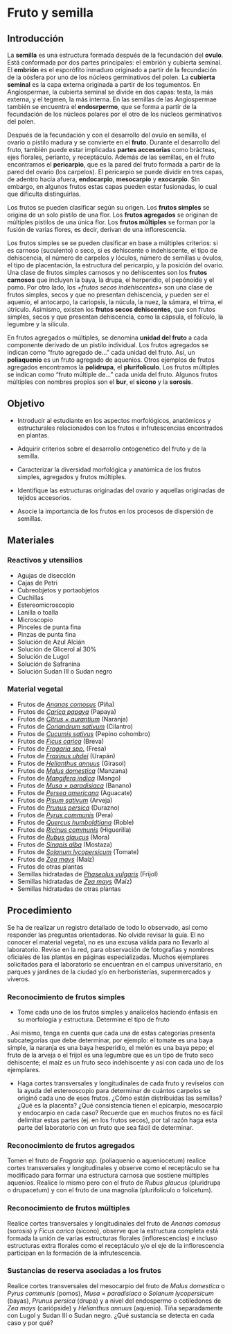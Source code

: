 # Fruto y semilla

## Introducción

La **semilla** es una estructura formada después de la fecundación del **ovulo**. Está conformada por dos partes principales: el embrión y cubierta seminal. El **embrión** es el esporófito inmaduro originado a partir de la fecundación de la oósfera por uno de los núcleos germinativos del polen. La **cubierta seminal** es la capa externa originada a partir de los tegumentos. En Angiospermae, la cubierta seminal se divide en dos capas: testa, la más externa, y el tegmen, la más interna. En las semillas de las Angiospermae también se encuentra el **endosrpermo**, que se forma a partir de la fecundación de los núcleos polares por el otro de los núcleos germinativos del polen. 

Después de la fecundación y con el desarrollo del ovulo en semilla, el ovario o pistilo madura y se convierte en el **fruto**. Durante el desarrollo del fruto, también puede estar implicadas **partes accesorias** como brácteas, ejes florales, perianto, y receptáculo. Además de las semillas, en el fruto encontramos el **pericarpio**, que es la pared del fruto formada a partir de la pared del ovario (los carpelos). El pericarpio se puede dividir en tres capas, de adentro hacia afuera,  **endocarpio**, **mesocarpio** y **exocarpio**. Sin embargo, en algunos frutos estas capas pueden estar fusionadas, lo cual que dificulta distinguirlas.

Los frutos se pueden clasificar según su origen. Los **frutos simples** se origina de un solo pistilo de una flor. Los **frutos agregados** se originan de múltiples pistilos de una única flor. Los **frutos múltiples** se forman por la fusión de varias flores, es decir, derivan de una inflorescencia.

Los frutos simples se se pueden clasificar en base a múltiples criterios: si es carnoso (suculento) o seco, si es dehiscente o indehiscente, el tipo de dehiscencia, el número de carpelos y lóculos, número de semillas u óvulos, el tipo de placentación, la estructura del pericarpio, y la posición del ovario. Una clase de frutos simples carnosos y no dehiscentes son los **frutos carnosos** que incluyen la baya, la drupa, el herperidio, el pepónoide y el pomo. Por otro lado, los *+frutos secos indehiscentes+* son una clase de frutos simples, secos y que no presentan dehiscencia, y pueden ser el aquenio, el antocarpo, la cariopsis, la núcula, la nuez, la sámara, el trima, el útriculo. Asimismo, existen los **frutos secos dehiscentes**, que son frutos simples, secos y que presentan dehiscencia, como la cápsula, el folículo, la legumbre y la silícula. 

En frutos agregados o múltiples, se denomina **unidad del fruto** a cada componente derivado de un pistilo individual. Los frutos agregados se indican como "fruto agregado de…" cada unidad del fruto. Así, un **poliaquenio** es un fruto agregado de aquenios. Otros ejemplos de frutos agregados encontramos la **polidrupa**, el **plurifolículo**. Los frutos múltiples se indican como "fruto múltiple de…" cada unida del fruto. Algunos frutos múltiples con nombres propios son el **bur**, el **sicono** y la **sorosis**.

## Objetivo

-   Introducir al estudiante en los aspectos morfológicos, anatómicos y estructurales relacionados con los frutos e infrutescencias encontrados en plantas.

-   Adquirir criterios sobre el desarrollo ontogenético del fruto y de la semilla.

-   Caracterizar la diversidad morfológica y anatómica de los frutos simples, agregados y frutos múltiples.

-   Identifique las estructuras originadas del ovario y aquellas originadas de tejidos accesorios.

-   Asocie la importancia de los frutos en los procesos de dispersión de semillas.

## Materiales

### Reactivos y utensilios

-   Agujas de disección
-   Cajas de Petri
-   Cubreobjetos y portaobjetos
-   Cuchillas
-   Estereomicroscopio
-   Lanilla o toalla
-   Microscopio
-   Pinceles de punta fina
-   Pinzas de punta fina
-   Solución de Azul Alcián
-   Solución de Glicerol al 30%
-   Solución de Lugol
-   Solución de Safranina
-   Solución Sudan III o Sudan negro

### Material vegetal

-   Frutos de [*Ananas comosus*](https://tropicos.org/name/4300877) (Piña)
-   Frutos de [*Carica papaya*](https://tropicos.org/name/6100032) (Papaya)
-   Frutos de [*Citrus × aurantium*](https://tropicos.org/name/50100635) (Naranja)
-   Frutos de [*Coriandrum sativum*](https://tropicos.org/name/1700064) (Cilantro)
-   Frutos de [*Cucumis sativus*](https://tropicos.org/name/9200572) (Pepino cohombro)
-   Frutos de [*Ficus carica*](https://tropicos.org/name/21302044) (Breva)
-   Frutos de [*Fragaria spp.*](https://tropicos.org/name/40010679) (Fresa)
-   Frutos de [*Fraxinus uhdei*](https://tropicos.org/name/23000317) (Urapán)
-   Frutos de [*Helianthus annuus*](https://tropicos.org/name/2700851) (Girasol)
-   Frutos de [*Malus domestica*](https://tropicos.org/name/27804420) (Manzana)
-   Frutos de [*Mangifera indica*](https://tropicos.org/name/1300071) (Mango)
-   Frutos de [*Musa × paradisiaca*](https://tropicos.org/name/21500456) (Banano)
-   Frutos de [*Persea americana*](https://tropicos.org/name/17801262) (Aguacate)
-   Frutos de [*Pisum sativum*](https://tropicos.org/name/13031856) (Arveja)
-   Frutos de [*Prunus persica*](https://tropicos.org/name/27801115) (Durazno)
-   Frutos de [*Pyrus communis*](https://tropicos.org/name/27800339) (Pera)
-   Frutos de [*Quercus humboldtiana*](https://tropicos.org/name/13100165) (Roble)
-   Frutos de [*Ricinus communis*](https://tropicos.org/name/12800093) (Higuerilla)
-   Frutos de [*Rubus glaucus*](https://tropicos.org/name/27801643) (Mora) <!-- posiblemente ya sea Rubus eriocarpus https://tropicos.org/name/27801752 -->
-   Frutos de [*Sinapis alba*](https://tropicos.org/name/4100251) (Mostaza)
-   Frutos de [*Solanum lycopersicum*](https://tropicos.org/name/29605838) (Tomate)
-   Frutos de [*Zea mays*](https://tropicos.org/name/25510055) (Maíz)
-   Frutos de otras plantas
-   Semillas hidratadas de [*Phaseolus vulgaris*](https://tropicos.org/name/13031753) (Frijol)
-   Semillas hidratadas de [*Zea mays*](https://tropicos.org/name/25510055) (Maíz)
-   Semillas hidratadas de otras plantas

## Procedimiento

Se ha de realizar un registro detallado de todo lo observado, así como responder las preguntas orientadoras. No olvide revisar la guía. El no conocer el material vegetal, no es una excusa válida para no llevarlo al laboratorio. Revise en la red, para observación de fotografías y nombres oficiales de las plantas en páginas especializadas. Muchos ejemplares solicitados para el laboratorio se encuentran en el campus universitario, en parques y jardines de la ciudad y/o en herboristerías, supermercados y viveros.

### Reconocimiento de frutos simples

-   Tome cada uno de los frutos simples y analícelos haciendo énfasis en su morfología y estructura. Determine el tipo de fruto

. Así mismo, tenga en cuenta que cada una de estas categorías presenta subcategorías que debe determinar, por ejemplo: el tomate es una baya simple, la naranja es una baya hesperidio, el melón es una baya pepo; el fruto de la arveja o el frijol es una legumbre que es un tipo de fruto seco dehiscente; el maíz es un fruto seco indehiscente y así con cada uno de los ejemplares. 

-  Haga cortes transversales y longitudinales de cada fruto y revíselos con la ayuda del estereoscopio para determinar de cuántos carpelos se originó cada uno de esos frutos. ¿Cómo están distribuidas las semillas? ¿Qué es la placenta? ¿Qué consistencia tienen el epicarpio, mesocarpio y endocarpio en cada caso? Recuerde que en muchos frutos no es fácil delimitar estas partes (ej. en los frutos secos), por tal razón haga esta parte del laboratorio con un fruto que sea fácil de determinar.

### Reconocimiento de frutos agregados

Tomen el fruto de *Fragaria spp.* (poliaquenio o aqueniocetum) realice cortes transversales y longitudinales y observe como el receptáculo se ha modificado para formar una estructura carnosa que sostiene múltiples aquenios. Realice lo mismo pero con el fruto de *Rubus glaucus* (pluridrupa o drupacetum) y con el fruto de una magnolia (plurifolículo o folicetum).

### Reconocimiento de frutos múltiples

Realice cortes transversales y longitudinales del fruto de *Ananas comosus* (sorosis) y *Ficus carica* (sicono), observe que la estructura completa está formada la unión de varias estructuras florales (inflorescencias) e incluso estructuras extra florales como el receptáculo y/o el eje de la inflorescencia participan en la formación de la infrutescencia.

### Sustancias de reserva asociadas a los frutos

Realice cortes transversales del mesocarpio del fruto de *Malus domestica* o *Pyrus communis* (pomos), *Musa × paradisiaca* o *Solanum lycopersicum* (bayas), *Prunus persica* (drupa) y a nivel del endospermo o cotiledones de *Zea mays* (cariópside) y *Helianthus annuus* (aquenio). Tiña separadamente con Lugol y Sudan III o Sudan negro. ¿Qué sustancia se detecta en cada caso y por qué?

